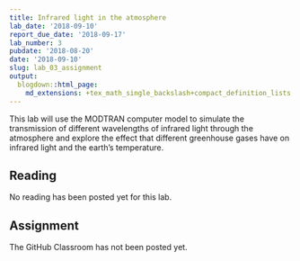```yaml
---
title: Infrared light in the atmosphere
lab_date: '2018-09-10'
report_due_date: '2018-09-17'
lab_number: 3
pubdate: '2018-08-20'
date: '2018-09-10'
slug: lab_03_assignment
output:
  blogdown::html_page:
    md_extensions: +tex_math_single_backslash+compact_definition_lists
---
```

This lab will use the MODTRAN computer model to simulate the transmission of different wavelengths of infrared light through the atmosphere and explore the effect that different greenhouse gases have on infrared light and the earth's temperature.

## Reading

No reading has been posted yet for this lab.


## Assignment

The GitHub Classroom has not been posted yet.
